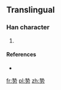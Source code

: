 ==Translingual==

===Han character===
{{Han char|rn=19|rad=力|as=08|sn=10|four=|canj=竹戈大尸 (HIKS)|ids=⿱⿰[[生]][[丸]][[力]]}}

# {{defn|Han|sort=力08}}

====References====
* {{Han ref|kx=0147.381|dkj=|dj=|hdz=|uh=351F|ud=13599|bh=|bd=}}

[[fr:㔟]]
[[pl:㔟]]
[[zh:㔟]]